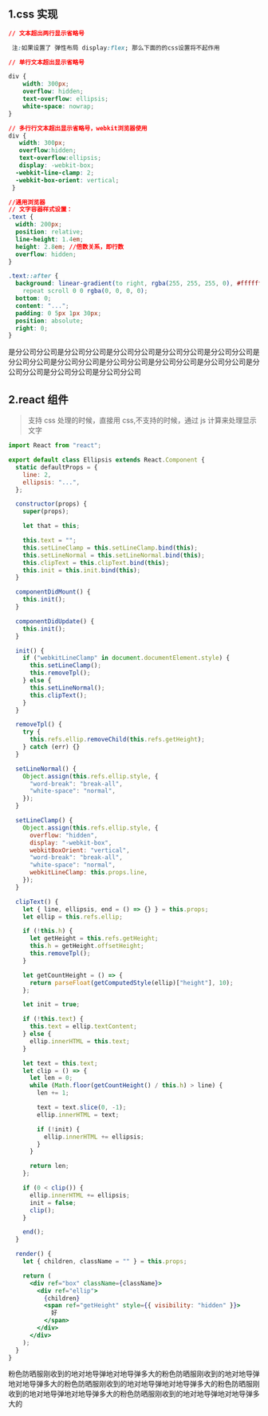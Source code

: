 
## 1.css 实现

```css
// 文本超出两行显示省略号

 注:如果设置了 弹性布局 display:flex; 那么下面的的css设置将不起作用

// 单行文本超出显示省略号

div {
	width: 300px;
	overflow: hidden;
	text-overflow: ellipsis;
	white-space: nowrap;
}

// 多行行文本超出显示省略号，webkit浏览器使用
div {
   width: 300px;
   overflow:hidden;
   text-overflow:ellipsis;
   display: -webkit-box;
  -webkit-line-clamp: 2;
  -webkit-box-orient: vertical;
 }

//通用浏览器
// 文字容器样式设置：
.text {
  width: 200px;
  position: relative;
  line-height: 1.4em;
  height: 2.8em; //倍数关系，即行数
  overflow: hidden;
}

.text::after {
  background: linear-gradient(to right, rgba(255, 255, 255, 0), #ffffff 50%)
    repeat scroll 0 0 rgba(0, 0, 0, 0);
  bottom: 0;
  content: "...";
  padding: 0 5px 1px 30px;
  position: absolute;
  right: 0;
}

```

<CssEllipsis>
  是分公司分公司是分公司分公司是分公司分公司是分公司分公司是分公司分公司是分公司分公司是分公司分公司是分公司分公司是分公司分公司是分公司分公司是分公司分公司是分公司分公司是分公司分公司
</CssEllipsis>

## 2.react 组件

> 支持 css 处理的时候，直接用 css,不支持的时候，通过 js 计算来处理显示文字

```jsx
import React from "react";

export default class Ellipsis extends React.Component {
  static defaultProps = {
    line: 2,
    ellipsis: "...",
  };

  constructor(props) {
    super(props);

    let that = this;

    this.text = "";
    this.setLineClamp = this.setLineClamp.bind(this);
    this.setLineNormal = this.setLineNormal.bind(this);
    this.clipText = this.clipText.bind(this);
    this.init = this.init.bind(this);
  }

  componentDidMount() {
    this.init();
  }

  componentDidUpdate() {
    this.init();
  }

  init() {
    if ("webkitLineClamp" in document.documentElement.style) {
      this.setLineClamp();
      this.removeTpl();
    } else {
      this.setLineNormal();
      this.clipText();
    }
  }

  removeTpl() {
    try {
      this.refs.ellip.removeChild(this.refs.getHeight);
    } catch (err) {}
  }

  setLineNormal() {
    Object.assign(this.refs.ellip.style, {
      "word-break": "break-all",
      "white-space": "normal",
    });
  }

  setLineClamp() {
    Object.assign(this.refs.ellip.style, {
      overflow: "hidden",
      display: "-webkit-box",
      webkitBoxOrient: "vertical",
      "word-break": "break-all",
      "white-space": "normal",
      webkitLineClamp: this.props.line,
    });
  }

  clipText() {
    let { line, ellipsis, end = () => {} } = this.props;
    let ellip = this.refs.ellip;

    if (!this.h) {
      let getHeight = this.refs.getHeight;
      this.h = getHeight.offsetHeight;
      this.removeTpl();
    }

    let getCountHeight = () => {
      return parseFloat(getComputedStyle(ellip)["height"], 10);
    };

    let init = true;

    if (!this.text) {
      this.text = ellip.textContent;
    } else {
      ellip.innerHTML = this.text;
    }

    let text = this.text;
    let clip = () => {
      let len = 0;
      while (Math.floor(getCountHeight() / this.h) > line) {
        len += 1;

        text = text.slice(0, -1);
        ellip.innerHTML = text;

        if (!init) {
          ellip.innerHTML += ellipsis;
        }
      }

      return len;
    };

    if (0 < clip()) {
      ellip.innerHTML += ellipsis;
      init = false;
      clip();
    }

    end();
  }

  render() {
    let { children, className = "" } = this.props;

    return (
      <div ref="box" className={className}>
        <div ref="ellip">
          {children}
          <span ref="getHeight" style={{ visibility: "hidden" }}>
            好
          </span>
        </div>
      </div>
    );
  }
}
```

<Ellipsis>
  粉色防晒服刚收到的地对地导弹地对地导弹多大的粉色防晒服刚收到的地对地导弹地对地导弹多大的粉色防晒服刚收到的地对地导弹地对地导弹多大的粉色防晒服刚收到的地对地导弹地对地导弹多大的粉色防晒服刚收到的地对地导弹地对地导弹多大的
</Ellipsis>

